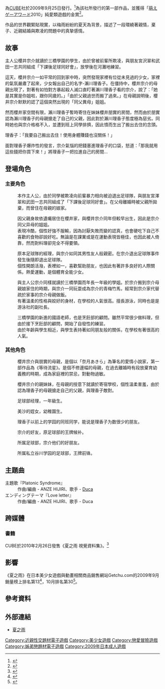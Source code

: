 {{Infobox animanga/Headerofja
|title= 夏之雨
|image= 夏之雨遊戲封面.jpg
|size= 280px
|caption= 
|japanese= 夏ノ雨
|english= 
|kana= なつのあめ
|romaji= Natsu no Ame
|genre= 
}}
{{Infobox animanga/Game
|標題=
|類型=[[戀愛冒險|戀愛冒險]]
|使用平台=[[Windows|Windows]] 2000/XP/Vista
|遊戲引擎=
|開發團隊=[[CUFFS|CUFFS]]
|代理商=CUBE
|製作人=大隅建一
|監製=佐倉直人
|腳本=紺野アスタ
|程式=
|音樂=ANZE HIJIRI
|美術=兼清みわ、[[カントク|カントク]]
|遊戲人數=1
|發售日=2009年9月25日
|對象年齡=18禁
|結局數=
}}
{{Infobox animanga/Footerofja}}
{{Vgname|夏之雨|ja=夏ノ雨}}為[[CUBE|CUBE]]社於2009年9月25日發行。<ref>{{cite web|url=http://www.getchu.com/soft.phtml?id=634925|script-title=夏ノ雨 初回限定版|publisher=Getchu.com|accessdate=2014年3月20日|language=ja|archive-date=2014年2月20日|archive-url=https://web.archive.org/web/20140220023246/http://www.getchu.com/soft.phtml?id=634925|dead-url=no}}</ref>為該社所發行的第一部作品，並獲得「[[萌えゲーアワード|萌えゲーアワード]]2010」純愛類遊戲的金賞<ref>{{cite web|url=http://moe-gameaward.com/prize/2010/result2.html#bumon8|script-title=萌えゲーアワード2010 結果発表特設ページ|accessdate=2017年2月16日|language=ja|archive-date=2015年4月2日|archive-url=https://web.archive.org/web/20150402150842/http://moe-gameaward.com/prize/2010/result2.html#bumon8|dead-url=no}}</ref>。

作品的世界觀緊貼現實，以梅雨紛紛的夏天為背景，描述了一段環繞著親情，棄子、近親結婚與欺凌的問題中的真摯感情。

==故事==
主人公櫻井宗介就讀於三橋學園的學生，由於曾被前輩所欺凌，與朋友宮沢翠和武田一志共同組成「下課後足球同好會」，放學後在河灘地練習。

這天，櫻井宗介一如平常的回到家中時，突然發現家裡有位從未見過的少女，家裡的氣氛嚴肅了起來，少女報出自己的名字-瀨川理香子。在僵持中，櫻井宗介的母親出現了，對著有如怕對方暴起殺人滅口直盯著瀨川理香子看的宗介，說了：「她是其實是你姐啦，跟你同歲的。」「由於父親過世而搬了過來。」在母親說明後，櫻井宗介默默的認了這個突然出現的「同父異母」姐姐。

然而櫻井家空間有限，瀨川理香子暫時寄住在妹妹櫻井朋實的房間，然而由於朋實認為瀨川理香子的母親搶走了自己的父親，因此對於瀨川理香子態度極為惡劣。同時她也與宗介格格不入，並遭到班上同學排擠，因此憤而生出了搬出去住的念頭。

理香子：「我要自己搬出去住！使用身體賺錢也沒關係！」

面對理香子爆炸性的發言，宗介氣惱的把錢塞進理香子的口袋，怒道：「那我就用這些錢把你買下來！」將理香子一把拉進自己的房間...

==登場角色==
===主要角色===
; {{nihongo|櫻井宗介|桜井 宗介 （さくらい そうすけ）|}}
: 本作主人公，由於同學被欺凌向前輩暴力相向被迫退出足球隊，與朋友宮澤翠和武田一志共同組成了「下課後足球同好會」。在父母離婚時被父親所拋棄，而曾住在母親的娘家。

; {{nihongo|瀨川理香子|瀬川 理香子 （せがわ りかこ）|[[聲優|聲優]]：{{Tsl|ja|さくらはづき}}<ref name="Character">{{cite web|url=http://www.cuffs-cube.jp/products/natsunoame/character/Frameset.html|title=Character|publisher=[[CUFFS|CUFFS]]|accessdate=2017年2月1日|language=ja|archive-date=2017年3月9日|archive-url=https://web.archive.org/web/20170309022541/http://www.cuffs-cube.jp/products/natsunoame/character/Frameset.html|dead-url=no}}</ref>}}
: 因父親身故依遺囑居住在櫻井家，與櫻井宗介同年但較早出生，因此是宗介同父异母的姐姐。
: 表現冷酷，個性好強不服輸，因為討厭失敗而變的認真，也會硬吃下自己不喜歡的食物卻說好吃。無論是在課業或是在運動表現皆極佳，也因此被人倚靠，然而對料理卻完全不得要領。

; {{nihongo|宮澤翠|宮沢 翠 （みやざわ みどり）|[[聲優|聲優]]：[[二葉みんと|二葉みんと]]<ref name="Character"/>}}
: 原本足球隊的經理，與宗介如同其男性友人般親密。在宗介退出足球隊事件發生後隨即退出足球隊。
: 個性開朗活潑，表裡如一，喜歡幫助朋友，也因此有著許多良好的人際關係。熱愛運動，是個體育全能少女。

; {{nihongo|伊東日向子(雛子) |伊東 ひなこ （いとう ひなこ）|[[聲優|聲優]]：[[佐本二厘|佐本二厘]]<ref name="Character"/>}}
: 與主人公宗介同樣就讀於三橋學園而年長一年級的學姐。於宗介搬到宗介母親娘家住的時期，與宗介一同玩耍成為宗介的青梅竹馬，經常到宗介家代替疏於家事的宗介母親做飯。
: 有著溫柔的性格與姣好的身材，在學校的人氣很高。擅長游泳，同時也是是游泳社的副社長。

; {{nihongo|篠岡 美沙  |篠岡 美沙 （しのおか みさ）|[[聲優|聲優]]：[[澤田なつ|澤田なつ]]<ref name="Character"/>}}
: 三橋學園的新進的國語老師，也是烹飪部的顧問。雖然平常很少做料理，但由於接下烹飪部的顧問，開始了自發性的練習。
: 由於年齡與學生相近，與學生表持著如同朋友般的關係，在學校有著很高的人氣。

===其他角色===
; {{nihongo|櫻井夏子|桜井 夏子 （さくらい なつこ）}}
: 櫻井宗介與朋實的母親，是個以「奈月あきら」為筆名的愛情小說家，第一部作品為《等待流星》。是個不修邊幅的母親，在過去離婚時有段放棄育幼義務的時期，成為家庭裡的禁忌，對動物過敏。

; {{nihongo|櫻井朋實|桜井 朋実 （さくらい ともみ）|[[聲優|聲優]]：[[朝日奈舞|朝日奈舞]]}}
: 櫻井宗介的親妹妹，在母親的授意下就讀於寄宿學校，個性溫柔害羞，由於認為理香子的母親搶走自己的父親，與理香子敵對。

; {{nihongo|桂木千惠|桂木 千恵（かつらぎ ちえ）|[[聲優|聲優]]：[[杏子御津|杏子御津]]}}
:足球部经理，一年級生。

; {{nihongo|篠岡寧寧|篠岡 ねね（しのおか ねね）|[[聲優|聲優]]：[[木口亞美|木口亞美]]}}
:美沙的姪女，幼稚園生。

; {{nihongo|西村香奈|西村 香奈（にしむら かな）}}
:理香子以前上的学园的同班同学，能说是理香子为数很少的朋友。

; {{nihongo|武田一志 |武田 一志（たけだ かずし）|[[聲優|聲優]]：[[いちごみるく|いちごみるく]]}}
:宗介的好友，原足球部的王牌候补。

; {{nihongo|村井耕介|村井 耕介（むらい こうすけ）|[[聲優|聲優]]：[[柑木誉|柑木誉]]}}
:所属足球部，宗介他们的好朋友。

; {{nihongo|須山流人|須山 流人（すやま ながと）|[[聲優|聲優]]：[[山多悠|山多悠]]}}
:所属私立谷川学园的足球部，王牌前锋。

==主題曲==
; 主題歌『Platonic Syndrome』
: 作曲/編曲 - ANZE HIJIRI、歌手 - [[Duca|Duca]]
;エンディングテーマ『Love letter』
: 作曲/編曲 - ANZE HIJIRI、歌手 - Duca

==跨媒體==
===書籍===
CUBE於2010年2月26日發售《夏之雨 視覺資料集》。<ref>{{cite web|url=http://www.amazon.co.jp/dp/B002Z14ORM/|script-title=夏ノ雨 ビジュアルファンブック|publisher=[[Amazon.co.jp|Amazon.co.jp]]|accessdate=2015年7月14日|language=ja}}</ref>

==影響==
《夏之雨》在日本美少女遊戲與動畫相關商品銷售網站Getchu.com的2009年9月銷量榜上排名第13<ref>{{cite web|url=http://www.getchu.com/pc/salesranking200909.html|script-title=2009年・9月セールスランキング！|publisher=Getchu.com|accessdate=2015年7月18日|language=ja|archive-date=2015年7月6日|archive-url=https://web.archive.org/web/20150706152910/http://www.getchu.com/pc/salesranking200909.html|dead-url=no}}</ref>，10月排名第30<ref>{{cite web|url=http://www.getchu.com/pc/salesranking200910.html|script-title=2009年・10月セールスランキング！|publisher=Getchu.com|accessdate=2015年7月18日|language=ja|archive-date=2015年7月6日|archive-url=https://web.archive.org/web/20150706152913/http://www.getchu.com/pc/salesranking200910.html|dead-url=no}}</ref>。

==參考資料==
{{Reflist}}

==外部連結==
*[http://www.cuffs-cube.jp/products/natsunoame/ 夏之雨] {{Wayback|url=http://www.cuffs-cube.jp/products/natsunoame/ |date=20170309021944 }} {{ja icon}}

{{CUFFS}}

{{DEFAULTSORT:Natsu no ame}}
[[Category:近親性交題材電子遊戲|Category:近親性交題材電子遊戲]]
[[Category:美少女遊戲|Category:美少女遊戲]]
[[Category:戀愛冒險遊戲|Category:戀愛冒險遊戲]]
[[Category:姊弟戀題材電子遊戲|Category:姊弟戀題材電子遊戲]]
[[Category:2009年日本成人遊戲|Category:2009年日本成人遊戲]]